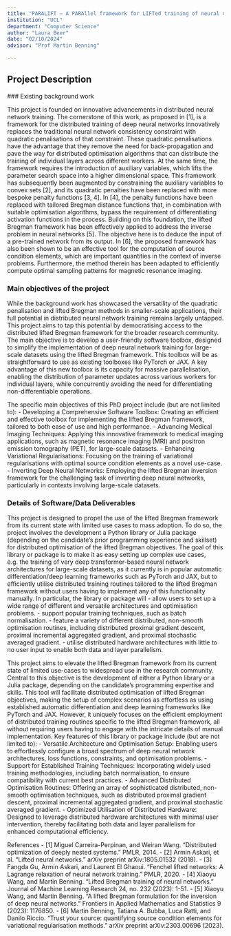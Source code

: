 ```yaml
---
title: "PARALIFT – A PARAllel framework for LIFTed training of neural networks"
institution: "UCL"
department: "Computer Science"
author: "Laura Beer"
date: "02/10/2024"
advisor: "Prof Martin Benning"

---
```

## Project Description

 ### Existing background work


This project is founded on innovative advancements in distributed neural network training. The cornerstone of this work, as proposed in [1], is a framework for the distributed training of deep neural networks innovatively replaces the traditional neural network consistency constraint with quadratic penalisations of that constraint. These quadratic penalisations have the advantage that they remove the need for back-propagation and pave the way for distributed optimisation algorithms that can distribute the training of individual layers across different workers. At the same time, the framework requires the introduction of auxiliary variables, which lifts the parameter search space into a higher dimensional space. 
This framework has subsequently been augmented by constraining the auxiliary variables to convex sets [2], and its quadratic penalties have been replaced with more bespoke penalty functions [3, 4]. In [4], the penalty functions have been replaced with tailored Bregman distance functions that, in combination with suitable optimisation algorithms, bypass the requirement of differentiating activation functions in the process.
Building on this foundation, the lifted Bregman framework has been effectively applied to address the inverse problem in neural networks [5]. The objective here is to deduce the input of a pre-trained network from its output. In [6], the proposed framework has also been shown to be an effective tool for the computation of source condition elements, which are important quantities in the context of inverse problems. Furthermore, the method therein has been adapted to efficiently compute optimal sampling patterns for magnetic resonance imaging.

### Main objectives of the project

While the background work has showcased the versatility of the quadratic penalisation and lifted Bregman methods in smaller-scale applications, their full potential in distributed neural network training remains largely untapped. This project aims to tap this potential by democratising access to the distributed lifted Bregman framework for the broader research community. The main objective is to develop a user-friendly software toolbox, designed to simplify the implementation of deep neural network training for large-scale datasets using the lifted Bregman framework. This toolbox will be as straightforward to use as existing toolboxes like PyTorch or JAX. A key advantage of this new toolbox is its capacity for massive parallelisation, enabling the distribution of parameter updates across various workers for individual layers, while concurrently avoiding the need for differentiating non-differentiable operations.

The specific main objectives of this PhD project include (but are not limited to):
- Developing a Comprehensive Software Toolbox: Creating an efficient and effective toolbox for implementing the lifted Bregman framework, tailored to both ease of use and high performance.
- Advancing Medical Imaging Techniques: Applying this innovative framework to medical imaging applications, such as magnetic resonance imaging (MRI) and positron emission tomography (PET), for large-scale datasets.
- Enhancing Variational Regularisations: Focusing on the training of variational regularisations with optimal source condition elements as a novel use-case.
- Inverting Deep Neural Networks: Employing the lifted Bregman inversion framework for the challenging task of inverting deep neural networks, particularly in contexts involving large-scale datasets.

### Details of Software/Data Deliverables

This project is designed to propel the use of the lifted Bregman framework from its current state with limited use cases to mass adoption. To do so, the project involves the development a Python library or Julia package (depending on the candidate’s prior programming experience and skillset) for distributed optimisation of the lifted Bregman objectives. The goal of this library or package is to make it as easy setting up complex use cases, e.g. the training of very deep transformer-based neural network architectures for large-scale datasets, as it currently is in popular automatic differentiation/deep learning frameworks such as PyTorch and JAX, but to efficiently utilise distributed training routines tailored to the lifted Bregman framework without users having to implement any of this functionality manually.
In particular, the library or package will 
- allow users to set up a wide range of different and versatile architectures and optimisation problems.
- support popular training techniques, such as batch normalisation.
- feature a variety of different distributed, non-smooth optimisation routines, including distributed proximal gradient descent, proximal incremental aggregated gradient, and proximal stochastic averaged gradient.
- utilise distributed hardware architectures with little to no user input to enable both data and layer parallelism. 

This project aims to elevate the lifted Bregman framework from its current state of limited use-cases to widespread use in the research community. Central to this objective is the development of either a Python library or a Julia package, depending on the candidate's programming expertise and skills. This tool will facilitate distributed optimisation of lifted Bregman objectives, making the setup of complex scenarios as effortless as using established automatic differentiation and deep learning frameworks like PyTorch and JAX. However, it uniquely focuses on the efficient employment of distributed training routines specific to the lifted Bregman framework, all without requiring users having to engage with the intricate details of manual implementation.
Key features of this library or package include (but are not limited to):
- Versatile Architecture and Optimisation Setup: Enabling users to effortlessly configure a broad spectrum of deep neural network architectures, loss functions, constraints, and optimisation problems.
- Support for Established Training Techniques: Incorporating widely used training methodologies, including batch normalisation, to ensure compatibility with current best practices.
- Advanced Distributed Optimisation Routines: Offering an array of sophisticated distributed, non-smooth optimisation techniques, such as distributed proximal gradient descent, proximal incremental aggregated gradient, and proximal stochastic averaged gradient.
- Optimized Utilisation of Distributed Hardware: Designed to leverage distributed hardware architectures with minimal user intervention, thereby facilitating both data and layer parallelism for enhanced computational efficiency.

References
- [1]	Miguel Carreira-Perpinan, and Weiran Wang. "Distributed optimization of deeply nested systems." PMLR, 2014.
- [2]	Armin Askari, et al. "Lifted neural networks." arXiv preprint arXiv:1805.01532 (2018).
- [3]	Fangda Gu, Armin Askari, and Laurent El Ghaoui. "Fenchel lifted networks: A Lagrange relaxation of neural network training." PMLR, 2020.
- [4]	Xiaoyu Wang, and Martin Benning. "Lifted Bregman training of neural networks." Journal of Machine Learning Research 24, no. 232 (2023): 1-51.
- [5]	Xiaoyu Wang, and Martin Benning. "A lifted Bregman formulation for the inversion of deep neural networks." Frontiers in Applied Mathematics and Statistics 9 (2023): 1176850.
- [6]	Martin Benning, Tatiana A. Bubba, Luca Ratti, and Danilo Riccio. "Trust your source: quantifying source condition elements for variational regularisation methods." arXiv preprint arXiv:2303.00696 (2023).
